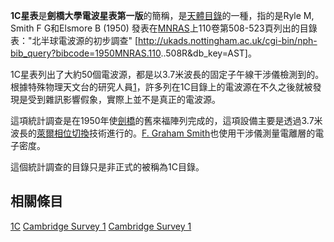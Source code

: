 {{Infobox Astronomical Survey
|name         = 1C
|image        = 
|caption      = 
|organization = [[劍橋大學|劍橋大學]] [[卡文迪天文物理組|電波天文小組]]
|alt_names    = 
|wavelength   = 3.7 m 無線電
|source       = 
|goals        = 
|products     =在期刊上的1C目錄([[皇家天文學會每月紀要|MNRAS]])
|website      = 
}}

'''1C星表'''是'''劍橋大學電波星表第一版'''的簡稱，是[[天體目錄|天體目錄]]的一種，指的是Ryle M, Smith F G和Elsmore B (1950) 發表在[[皇家天文學會每月紀要|MNRAS]]上110卷第508-523頁列出的目錄表："北半球電波源的初步調查" [http://ukads.nottingham.ac.uk/cgi-bin/nph-bib_query?bibcode=1950MNRAS.110..508R&db_key=AST]{{Wayback|url=http://ukads.nottingham.ac.uk/cgi-bin/nph-bib_query?bibcode=1950MNRAS.110..508R&db_key=AST |date=20190821152429 }}。

1C星表列出了大約50個電波源，都是以3.7米波長的固定子午線干涉儀檢測到的。根據特殊物理天文台的研究人員[http://cats.sao.ru/doc/3C.html]{{Wayback|url=http://cats.sao.ru/doc/3C.html |date=19980428113627 }}，許多列在1C目錄上的電波源在不久之後就被發現是受到雜訊影響假象，實際上並不是真正的電波源。

這項統計調查是在1950年使[[劍橋|劍橋]]的舊來福陣列完成的，這項設備主要是透過3.7米波長的[[馬丁萊爾|萊爾]][[相位切換|相位切換]]技術進行的。[[F._Graham_Smith|F. Graham Smith]]也使用干涉儀測量電離層的電子密度。

這個統計調查的目錄只是非正式的被稱為1C目錄。

== 相關條目 ==
{{劍橋星表}}

[[Category:卡文迪許實驗室|1C]]
[[Category:天體目錄|Cambridge Survey 1]]
[[Category:天文學巡天|Cambridge Survey 1]]

{{astronomical-catalogue-stub}}